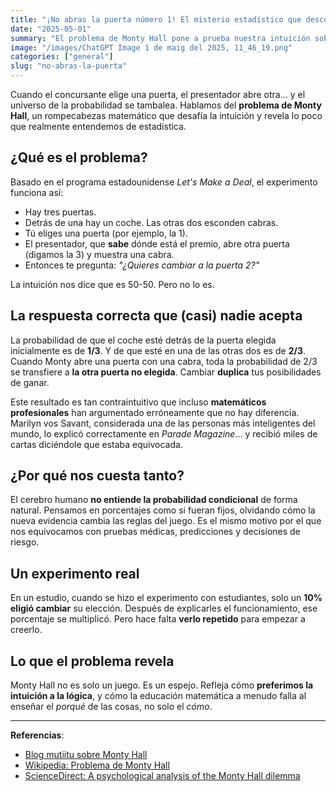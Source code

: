 ```yaml
---
title: "¡No abras la puerta número 1! El misterio estadístico que desconcierta al mundo"
date: "2025-05-01"
summary: "El problema de Monty Hall pone a prueba nuestra intuición sobre probabilidad. ¡Cambiar de puerta duplica las posibilidades de ganar!"
image: "/images/ChatGPT Image 1 de maig del 2025, 11_46_19.png" 
categories: ["general"]
slug: "no-abras-la-puerta"
---
```


Cuando el concursante elige una puerta, el presentador abre otra... y el universo de la probabilidad se tambalea. Hablamos del **problema de Monty Hall**, un rompecabezas matemático que desafía la intuición y revela lo poco que realmente entendemos de estadística.

## ¿Qué es el problema?

Basado en el programa estadounidense *Let's Make a Deal*, el experimento funciona así:

- Hay tres puertas.
- Detrás de una hay un coche. Las otras dos esconden cabras.
- Tú eliges una puerta (por ejemplo, la 1).
- El presentador, que **sabe** dónde está el premio, abre otra puerta (digamos la 3) y muestra una cabra.
- Entonces te pregunta: *"¿Quieres cambiar a la puerta 2?"*

La intuición nos dice que es 50-50. Pero no lo es.

## La respuesta correcta que (casi) nadie acepta

La probabilidad de que el coche esté detrás de la puerta elegida inicialmente es de **1/3**. Y de que esté en una de las otras dos es de **2/3**. Cuando Monty abre una puerta con una cabra, toda la probabilidad de 2/3 se transfiere a **la otra puerta no elegida**. Cambiar **duplica** tus posibilidades de ganar.

Este resultado es tan contraintuitivo que incluso **matemáticos profesionales** han argumentado erróneamente que no hay diferencia. Marilyn vos Savant, considerada una de las personas más inteligentes del mundo, lo explicó correctamente en *Parade Magazine*... y recibió miles de cartas diciéndole que estaba equivocada.

## ¿Por qué nos cuesta tanto?

El cerebro humano **no entiende la probabilidad condicional** de forma natural. Pensamos en porcentajes como si fueran fijos, olvidando cómo la nueva evidencia cambia las reglas del juego. Es el mismo motivo por el que nos equivocamos con pruebas médicas, predicciones y decisiones de riesgo.

## Un experimento real

En un estudio, cuando se hizo el experimento con estudiantes, solo un **10% eligió cambiar** su elección. Después de explicarles el funcionamiento, ese porcentaje se multiplicó. Pero hace falta **verlo repetido** para empezar a creerlo.

## Lo que el problema revela

Monty Hall no es solo un juego. Es un espejo. Refleja cómo **preferimos la intuición a la lógica**, y cómo la educación matemática a menudo falla al enseñar el *porqué* de las cosas, no solo el *cómo*.

---

**Referencias**:

- [Blog mutiitu sobre Monty Hall](https://blog.mutiitu.com/articles/5)
- [Wikipedia: Problema de Monty Hall](https://ca.wikipedia.org/wiki/Problema_de_Monty_Hall)
- [ScienceDirect: A psychological analysis of the Monty Hall dilemma](https://www.sciencedirect.com/science/article/pii/S2351978915009087)
